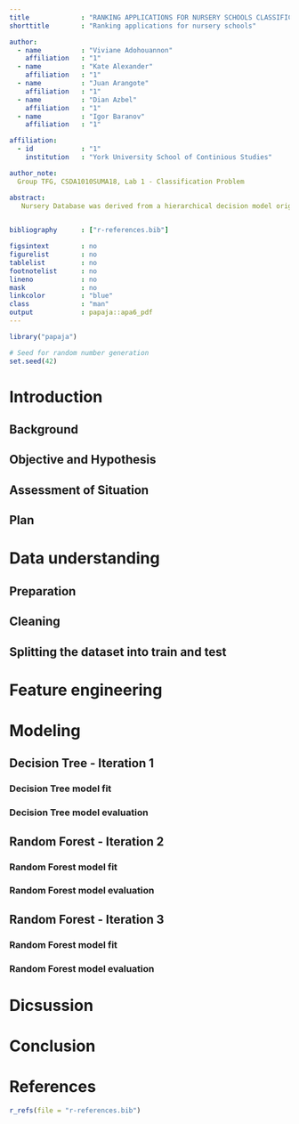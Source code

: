 ```yaml
---
title             : "RANKING APPLICATIONS FOR NURSERY SCHOOLS CLASSIFICATION PROBLEM"
shorttitle        : "Ranking applications for nursery schools"

author: 
  - name          : "Viviane Adohouannon"
    affiliation   : "1"
  - name          : "Kate Alexander"
    affiliation   : "1"
  - name          : "Juan Arangote"
    affiliation   : "1"
  - name          : "Dian Azbel"
    affiliation   : "1"
  - name          : "Igor Baranov"
    affiliation   : "1"

affiliation:
  - id            : "1"
    institution   : "York University School of Continious Studies"

author_note:
  Group TFG, CSDA1010SUMA18, Lab 1 - Classification Problem

abstract:
   Nursery Database was derived from a hierarchical decision model originally developed to rank applications for nursery schools
  

bibliography      : ["r-references.bib"]

figsintext        : no
figurelist        : no
tablelist         : no
footnotelist      : no
lineno            : no
mask              : no
linkcolor         : "blue"
class             : "man"
output            : papaja::apa6_pdf
---
```


```r
library("papaja")
```

```r
# Seed for random number generation
set.seed(42)
```


# Introduction
## Background
## Objective and Hypothesis
## Assessment of Situation
## Plan

# Data understanding
## Preparation
## Cleaning
## Splitting the dataset into train and test

# Feature engineering

# Modeling
## Decision Tree - Iteration 1
### Decision Tree model fit
### Decision Tree model evaluation

## Random Forest - Iteration 2
### Random Forest model fit
### Random Forest model evaluation

## Random Forest - Iteration 3
### Random Forest model fit
### Random Forest model evaluation

# Dicsussion

# Conclusion

\newpage

# References
```r
r_refs(file = "r-references.bib")
```

\begingroup
\setlength{\parindent}{-0.5in}
\setlength{\leftskip}{0.5in}

<div id = "refs"></div>
\endgroup
